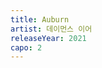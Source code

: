 ```yaml
---
title: Auburn
artist: 데이먼스 이어
releaseYear: 2021
capo: 2
---
```


<ScoreWrapper>
  <ScorePhrase
    phrase={{
      chordList: [
        { name: 'B', position: 0 },
        { name: 'C]', position: 4 },
        { name: 'F]', position: 8 },
        { name: 'E[m7', position: 12 },
        { name: 'B', position: 16 },
        { name: 'C]', position: 20 },
        { name: 'F]', position: 24 },
        { name: 'E[m7', position: 28 },
      ],
    }}
  />
  <ScorePhrase
    phrase={{
      lyrics: ' 참지 말아요 나의 눈을 보며 안고 싶은 마음',
      chordList: [
        { name: 'B', position: 0 },
        { name: 'C]', position: 7 },
        { name: 'F]', position: 11 },
        { name: 'E[m7', position: 23 },
      ],
    }}
  />
  <ScorePhrase
    phrase={{
      lyrics: ' 밤은 깊어도 잠에 들지 않고 뒤척이겠죠',
      chordList: [
        { name: 'B', position: 0 },
        { name: 'C]', position: 7 },
        { name: 'F]', position: 11 },
        { name: 'E[m7', position: 21 },
      ],
    }}
  />
  <ScorePhrase
    phrase={{
      lyrics: '아직도 같은 생각을 하고 있을까요',
      chordList: [
        { name: 'B', position: 2 },
        { name: 'C]', position: 7 },
        { name: 'F]', position: 17 },
        { name: 'E[m7', position: 21 },
      ],
    }}
  />
  <ScorePhrase
    phrase={{
      lyrics: '나는 왜 그대가 그럴 것만 같을까요',
      chordList: [
        { name: 'B', position: 3 },
        { name: 'C]', position: 7 },
        { name: 'F]', position: 18 },
      ],
    }}
  />
  <ScorePhrase
    phrase={{
      lyrics: ' 잊지 말아요 나의 모든 마음을 고백했던 날',
      chordList: [
        { name: 'B', position: 0 },
        { name: 'C]', position: 7 },
        { name: 'F]', position: 11 },
        { name: 'E[m7', position: 23 },
      ],
    }}
  />
  <ScorePhrase
    phrase={{
      lyrics: ' 곁에 없어도 나는 항상 그대 곁에 있어요',
      chordList: [
        { name: 'B', position: 0 },
        { name: 'C]', position: 7 },
        { name: 'F]', position: 11 },
        { name: 'E[m7', position: 22 },
      ],
    }}
  />
  <ScorePhrase
    phrase={{
      lyrics: '아직도 같은 생각을 하고 있을까요',
      chordList: [
        { name: 'B', position: 2 },
        { name: 'C]', position: 7 },
        { name: 'F]', position: 17 },
        { name: 'E[m7', position: 21 },
      ],
    }}
  />
  <ScorePhrase
    phrase={{
      lyrics: '나는 왜 그대가 그럴 것만 같을까요',
      chordList: [
        { name: 'B', position: 3 },
        { name: 'C]', position: 7 },
        { name: 'F]', position: 18 },
      ],
    }}
  />
  <ScorePhrase
    phrase={{
      lyrics: '아침이 밝아오면 우린 서서 눈을 감죠',
      chordList: [
        { name: 'B', position: 1 },
        { name: 'C]', position: 6 },
        { name: 'F]', position: 12 },
        { name: 'E[m7', position: 18 },
      ],
    }}
  />
  <ScorePhrase
    phrase={{
      lyrics: '어떤 말로 표현할 수 없어요',
      chordList: [
        { name: 'B', position: 3 },
        { name: 'C]', position: 8 },
        { name: 'F]', position: 14 },
        { name: 'E[m7', position: 18 },
      ],
    }}
  />
  <ScorePhrase
    phrase={{
      lyrics: '나는 잠이 들어도 여전히 옆에 그댈 찾죠',
      chordList: [
        { name: 'B', position: 3 },
        { name: 'C]', position: 8 },
        { name: 'F]', position: 14 },
        { name: 'E[m7', position: 20 },
      ],
    }}
  />
  <ScorePhrase
    phrase={{
      lyrics: '좋은 꿈을 꾸지만 난 싫어요',
      chordList: [
        { name: 'B', position: 3 },
        { name: 'C]', position: 8 },
        { name: 'F]', position: 14 },
      ],
    }}
  />
  <ScorePhrase
    phrase={{
      chordList: [
        { name: 'B', position: 0 },
        { name: 'C]', position: 4 },
        { name: 'F]', position: 8 },
        { name: 'E[m7', position: 12 },
        { name: 'B', position: 16 },
        { name: 'C]', position: 20 },
        { name: 'F]', position: 24 },
        { name: 'E[m7', position: 28 },
      ],
    }}
  />
  <ScorePhrase
    phrase={{
      chordList: [
        { name: 'B', position: 0 },
        { name: 'C]', position: 4 },
        { name: 'F]', position: 8 },
        { name: 'E[m7', position: 12 },
        { name: 'B', position: 16 },
        { name: 'C]', position: 20 },
        { name: 'F]', position: 24 },
        { name: 'E[m7', position: 28 },
      ],
    }}
  />
  <ScorePhrase
    phrase={{
      lyrics: '아침이 밝아오면 우린 서서 눈을 감죠',
      chordList: [
        { name: 'B', position: 1 },
        { name: 'C]', position: 6 },
        { name: 'F]', position: 12 },
        { name: 'E[m7', position: 18 },
      ],
    }}
  />
  <ScorePhrase
    phrase={{
      lyrics: '어떤 말로 표현할 수 없어요',
      chordList: [
        { name: 'B', position: 3 },
        { name: 'C]', position: 8 },
        { name: 'F]', position: 14 },
        { name: 'E[m7', position: 18 },
      ],
    }}
  />
  <ScorePhrase
    phrase={{
      lyrics: '나는 잠이 들어도 여전히 옆에 그댈 찾죠',
      chordList: [
        { name: 'B', position: 3 },
        { name: 'C]', position: 8 },
        { name: 'F]', position: 14 },
        { name: 'E[m7', position: 20 },
      ],
    }}
  />
  <ScorePhrase
    phrase={{
      lyrics: '좋은 꿈을 꾸지만 난 싫어요',
      chordList: [
        { name: 'B', position: 3 },
        { name: 'C]', position: 8 },
        { name: 'F]', position: 14 },
      ],
    }}
  />
</ScoreWrapper>
